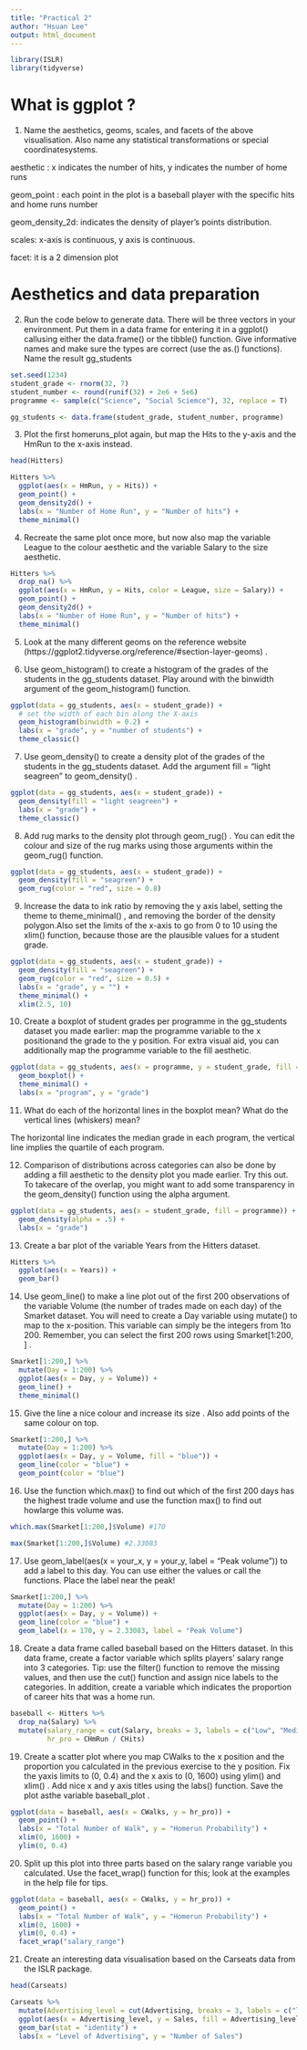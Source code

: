 ```yaml
---
title: "Practical 2"
author: "Hsuan Lee"
output: html_document
---
```

```r
library(ISLR)
library(tidyverse)
```

# What is ggplot ?

1. Name the aesthetics, geoms, scales, and facets of the above visualisation. Also name any statistical transformations or special coordinatesystems.

aesthetic : x indicates the number of hits, y indicates the number of home runs

geom_point : each point in the plot is a baseball player with the specific hits and home runs number

geom_density_2d: indicates the density of player's points distribution.

scales: x-axis is continuous, y axis is continuous.

facet: it is a 2 dimension plot

# Aesthetics and data preparation

2. Run the code below to generate data. There will be three vectors in your environment. Put them in a data frame for entering it in a ggplot() callusing either the data.frame() or the tibble() function. Give informative names and make sure the types are correct (use the as.<type>() functions). Name the result gg_students
```r
set.seed(1234)
student_grade <- rnorm(32, 7)
student_number <- round(runif(32) + 2e6 + 5e6)
programme <- sample(c("Science", "Social Sciemce"), 32, replace = T)
```

```r
gg_students <- data.frame(student_grade, student_number, programme)
```

3. Plot the first homeruns_plot again, but map the Hits to the y-axis and the HmRun to the x-axis instead.
```r
head(Hitters)
```

```r
Hitters %>%
  ggplot(aes(x = HmRun, y = Hits)) +
  geom_point() +
  geom_density2d() +
  labs(x = "Number of Home Run", y = "Number of hits") +
  theme_minimal()
```

4. Recreate the same plot once more, but now also map the variable League to the colour aesthetic and the variable Salary to the size aesthetic.
```r
Hitters %>%
  drop_na() %>%
  ggplot(aes(x = HmRun, y = Hits, color = League, size = Salary)) +
  geom_point() +
  geom_density2d() +
  labs(x = "Number of Home Run", y = "Number of hits") +
  theme_minimal()
```

5. Look at the many different geoms on the reference website (https://ggplot2.tidyverse.org/reference/#section-layer-geoms) .

6. Use geom_histogram() to create a histogram of the grades of the students in the gg_students dataset. Play around with the binwidth argument of the geom_histogram() function.
```r
ggplot(data = gg_students, aes(x = student_grade)) +
  # set the width of each bin along the X-axis
  geom_histogram(binwidth = 0.2) +
  labs(x = "grade", y = "number of students") +
  theme_classic()
```

7. Use geom_density() to create a density plot of the grades of the students in the gg_students dataset. Add the argument fill = "light seagreen" to geom_density() .
```r
ggplot(data = gg_students, aes(x = student_grade)) +
  geom_density(fill = "light seagreen") +
  labs(x = "grade") +
  theme_classic()
```

8. Add rug marks to the density plot through geom_rug() . You can edit the colour and size of the rug marks using those arguments within the geom_rug() function.
```r
ggplot(data = gg_students, aes(x = student_grade)) +
  geom_density(fill = "seagreen") +
  geom_rug(color = "red", size = 0.8)
```

9. Increase the data to ink ratio by removing the y axis label, setting the theme to theme_minimal() , and removing the border of the density polygon.Also set the limits of the x-axis to go from 0 to 10 using the xlim() function, because those are the plausible values for a student grade.
```r
ggplot(data = gg_students, aes(x = student_grade)) +
  geom_density(fill = "seagreen") +
  geom_rug(color = "red", size = 0.5) +
  labs(x = "grade", y = "") +
  theme_minimal() +
  xlim(2.5, 10)
```

10. Create a boxplot of student grades per programme in the gg_students dataset you made earlier: map the programme variable to the x positionand the grade to the y position. For extra visual aid, you can additionally map the programme variable to the fill aesthetic.
```r
ggplot(data = gg_students, aes(x = programme, y = student_grade, fill = programme)) +
  geom_boxplot() +
  theme_minimal() +
  labs(x = "program", y = "grade")
```

11. What do each of the horizontal lines in the boxplot mean? What do the vertical lines (whiskers) mean?

The horizontal line indicates the median grade in each program, the vertical line implies the quartile of each program.

12. Comparison of distributions across categories can also be done by adding a fill aesthetic to the density plot you made earlier. Try this out. To takecare of the overlap, you might want to add some transparency in the geom_density() function using the alpha argument.
```r
ggplot(data = gg_students, aes(x = student_grade, fill = programme)) +
  geom_density(alpha = .5) +
  labs(x = "grade")
```

13. Create a bar plot of the variable Years from the Hitters dataset.
```r
Hitters %>%
  ggplot(aes(x = Years)) +
  geom_bar()
```

14. Use geom_line() to make a line plot out of the first 200 observations of the variable Volume (the number of trades made on each day) of the Smarket dataset. You will need to create a Day variable using mutate() to map to the x-position. This variable can simply be the integers from 1to 200. Remember, you can select the first 200 rows using Smarket[1:200, ] .
```r
Smarket[1:200,] %>%
  mutate(Day = 1:200) %>%
  ggplot(aes(x = Day, y = Volume)) +
  geom_line() +
  theme_minimal()
```

15. Give the line a nice colour and increase its size . Also add points of the same colour on top.
```r
Smarket[1:200,] %>%
  mutate(Day = 1:200) %>%
  ggplot(aes(x = Day, y = Volume, fill = "blue")) +
  geom_line(color = "blue") +
  geom_point(color = "blue")
```

16. Use the function which.max() to find out which of the first 200 days has the highest trade volume and use the function max() to find out howlarge this volume was.
```r
which.max(Smarket[1:200,]$Volume) #170

max(Smarket[1:200,]$Volume) #2.33083
```

17. Use geom_label(aes(x = your_x, y = your_y, label = "Peak volume")) to add a label to this day. You can use either the values or call the functions. Place the label near the peak!
```r
Smarket[1:200,] %>%
  mutate(Day = 1:200) %>%
  ggplot(aes(x = Day, y = Volume)) +
  geom_line(color = "blue") +
  geom_label(x = 170, y = 2.33083, label = "Peak Volume")
```

18. Create a data frame called baseball based on the Hitters dataset. In this data frame, create a factor variable which splits players’ salary range into 3 categories. Tip: use the filter() function to remove the missing values, and then use the cut() function and assign nice labels to the categories. In addition, create a variable which indicates the proportion of career hits that was a home run.
```r
baseball <- Hitters %>%
  drop_na(Salary) %>%
  mutate(salary_range = cut(Salary, breaks = 3, labels = c("Low", "Medium", "High")),
         hr_pro = CHmRun / CHits)
```

19. Create a scatter plot where you map CWalks to the x position and the proportion you calculated in the previous exercise to the y position. Fix the yaxis limits to (0, 0.4) and the x axis to (0, 1600) using ylim() and xlim() . Add nice x and y axis titles using the labs() function. Save the plot asthe variable baseball_plot .
```r
ggplot(data = baseball, aes(x = CWalks, y = hr_pro)) +
  geom_point() +
  labs(x = "Total Number of Walk", y = "Homerun Probability") + 
  xlim(0, 1600) +
  ylim(0, 0.4)
```

20. Split up this plot into three parts based on the salary range variable you calculated. Use the facet_wrap() function for this; look at the examples in the help file for tips.
```r
ggplot(data = baseball, aes(x = CWalks, y = hr_pro)) +
  geom_point() +
  labs(x = "Total Number of Walk", y = "Homerun Probability") + 
  xlim(0, 1600) +
  ylim(0, 0.4) +
  facet_wrap("salary_range")
```

21. Create an interesting data visualisation based on the Carseats data from the ISLR package.
```r
head(Carseats)

Carseats %>%
  mutate(Advertising_level = cut(Advertising, breaks = 3, labels = c("low", "medium", "high"))) %>%
  ggplot(aes(x = Advertising_level, y = Sales, fill = Advertising_level)) +
  geom_bar(stat = "identity") +
  labs(x = "Level of Advertising", y = "Number of Sales")
```










